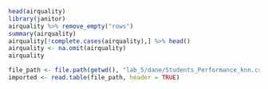 ```r
head(airquality)
library(janitor)
airquality %>% remove_empty("rows")
summary(airquality)
airquality[!complete.cases(airquality),] %>% head()
airquality <- na.omit(airquality)
airquality
```
```r
file_path <- file.path(getwd(), "lab_5/dane/Students_Performance_knn.csv")
imported <- read.table(file_path, header = TRUE)
```
